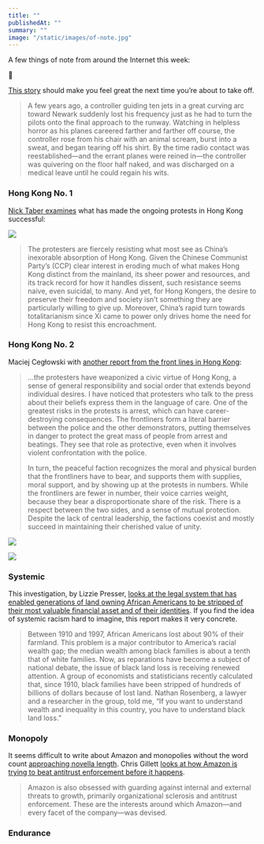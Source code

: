 ```yaml
---
title: ""
publishedAt: ""
summary: ""
image: "/static/images/of-note.jpg"
---
```


A few things of note from around the Internet this week:

🚰

[This story](https://www.topic.com/going-down-the-pipes) should make you
feel great the next time you’re about to take off.

> A few years ago, a controller guiding ten jets in a great curving arc
> toward Newark suddenly lost his frequency just as he had to turn the
> pilots onto the final approach to the runway. Watching in helpless
> horror as his planes careered farther and farther off course, the
> controller rose from his chair with an animal scream, burst into a
> sweat, and began tearing off his shirt. By the time radio contact was
> reestablished—and the errant planes were reined in—the controller was
> quivering on the floor half naked, and was discharged on a medical
> leave until he could regain his wits.

### Hong Kong No. 1

[Nick Taber
examines](https://quillette.com/2019/08/19/how-the-hong-kong-protestors-tactical-brilliance-backed-beijing-into-a-corner/)
what has made the ongoing protests in Hong Kong successful:

[![](https://bucketeer-e05bbc84-baa3-437e-9518-adb32be77984.s3.amazonaws.com/public/images/fa31359e-279e-4caf-b0c4-c17c0ec7706e_2048x1365.jpeg)](https://cdn.substack.com/image/fetch/f_auto,q_auto:good,fl_progressive:steep/https%3A%2F%2Fbucketeer-e05bbc84-baa3-437e-9518-adb32be77984.s3.amazonaws.com%2Fpublic%2Fimages%2Ffa31359e-279e-4caf-b0c4-c17c0ec7706e_2048x1365.jpeg)

> The protesters are fiercely resisting what most see as China’s
> inexorable absorption of Hong Kong. Given the Chinese Communist
> Party’s (CCP) clear interest in eroding much of what makes Hong Kong
> distinct from the mainland, its sheer power and resources, and its
> track record for how it handles dissent, such resistance seems naive,
> even suicidal, to many. And yet, for Hong Kongers, the desire to
> preserve their freedom and society isn’t something they are
> particularly willing to give up. Moreover, China’s rapid turn towards
> totalitarianism since Xi came to power only drives home the need for
> Hong Kong to resist this encroachment.

### Hong Kong No. 2

Maciej Cegłowski with [another report from the front lines in Hong
Kong](http://idlewords.com/2019/08/a_week_with_no_tear_gas.htm):

> …the protesters have weaponized a civic virtue of Hong Kong, a sense
> of general responsibility and social order that extends beyond
> individual desires. I have noticed that protesters who talk to the
> press about their beliefs express them in the language of care. One of
> the greatest risks in the protests is arrest, which can have
> career-destroying consequences. The frontliners form a literal barrier
> between the police and the other demonstrators, putting themselves in
> danger to protect the great mass of people from arrest and beatings.
> They see that role as protective, even when it involves violent
> confrontation with the police.
>
> In turn, the peaceful faction recognizes the moral and physical burden
> that the frontliners have to bear, and supports them with supplies,
> moral support, and by showing up at the protests in numbers. While the
> frontliners are fewer in number, their voice carries weight, because
> they bear a disproportionate share of the risk. There is a respect
> between the two sides, and a sense of mutual protection. Despite the
> lack of central leadership, the factions coexist and mostly succeed in
> maintaining their cherished value of unity.

[![](https://bucketeer-e05bbc84-baa3-437e-9518-adb32be77984.s3.amazonaws.com/public/images/5fe64531-e18a-4133-915c-41b01a052e4c_1150x1533.jpeg)](https://cdn.substack.com/image/fetch/f_auto,q_auto:good,fl_progressive:steep/https%3A%2F%2Fbucketeer-e05bbc84-baa3-437e-9518-adb32be77984.s3.amazonaws.com%2Fpublic%2Fimages%2F5fe64531-e18a-4133-915c-41b01a052e4c_1150x1533.jpeg)

[![](https://bucketeer-e05bbc84-baa3-437e-9518-adb32be77984.s3.amazonaws.com/public/images/db9593f6-5cab-4e64-b657-feb6cd4e8781_900x900.jpeg)](https://cdn.substack.com/image/fetch/f_auto,q_auto:good,fl_progressive:steep/https%3A%2F%2Fbucketeer-e05bbc84-baa3-437e-9518-adb32be77984.s3.amazonaws.com%2Fpublic%2Fimages%2Fdb9593f6-5cab-4e64-b657-feb6cd4e8781_900x900.jpeg)

### Systemic

This investigation, by Lizzie Presser, [looks at the legal system that
has enabled generations of land owning African Americans to be stripped
of their most valuable financial asset and of their
identities](https://features.propublica.org/black-land-loss/heirs-property-rights-why-black-families-lose-land-south/).
If you find the idea of systemic racism hard to imagine, this report
makes it very concrete.

> Between 1910 and 1997, African Americans lost about 90% of their
> farmland. This problem is a major contributor to America’s racial
> wealth gap; the median wealth among black families is about a tenth
> that of white families. Now, as reparations have become a subject of
> national debate, the issue of black land loss is receiving renewed
> attention. A group of economists and statisticians recently calculated
> that, since 1910, black families have been stripped of hundreds of
> billions of dollars because of lost land. Nathan Rosenberg, a lawyer
> and a researcher in the group, told me, “If you want to understand
> wealth and inequality in this country, you have to understand black
> land loss.”

### Monopoly

It seems difficult to write about Amazon and monopolies without the word
count [approaching novella
length](https://www.yalelawjournal.org/note/amazons-antitrust-paradox).
Chris Gillett [looks at how Amazon is trying to beat antitrust
enforcement before it
happens](https://palladiummag.com/2019/06/08/how-amazon-is-beating-antitrust-before-it-happens/).

> Amazon is also obsessed with guarding against internal and external
> threats to growth, primarily organizational sclerosis and antitrust
> enforcement. These are the interests around which Amazon—and every
> facet of the company—was devised.

### Endurance
